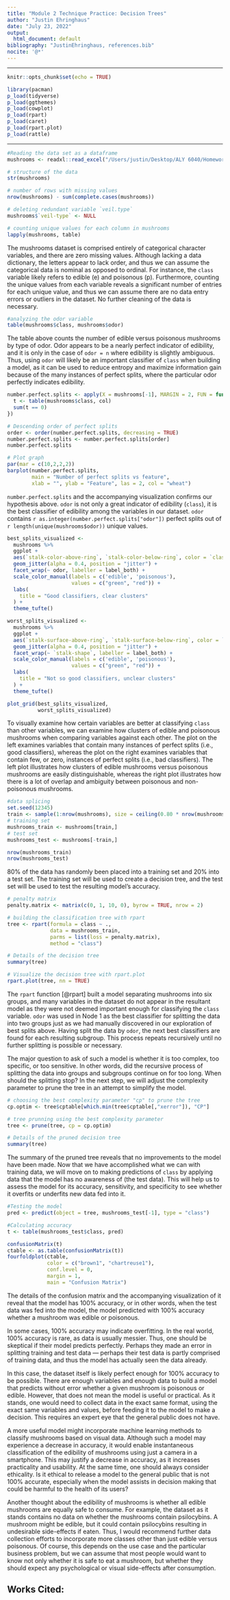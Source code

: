 ```yaml
---
title: "Module 2 Technique Practice: Decision Trees"
author: "Justin Ehringhaus"
date: "July 23, 2022"
output:
  html_document: default
bibliography: "JustinEhringhaus, references.bib"
nocite: '@*'
---
```


---

```r
knitr::opts_chunk$set(echo = TRUE)
```

```r
library(pacman)
p_load(tidyverse)
p_load(ggthemes)
p_load(cowplot)
p_load(rpart)
p_load(caret)
p_load(rpart.plot)
p_load(rattle)
```

---

```r
#Reading the data set as a dataframe
mushrooms <- readxl::read_excel("/Users/justin/Desktop/ALY 6040/Homework/M2/Mushroom-Edibility-Decision-Tree/mushrooms.xlsx")

# structure of the data
str(mushrooms)

# number of rows with missing values
nrow(mushrooms) - sum(complete.cases(mushrooms))

# deleting redundant variable `veil.type`
mushrooms$`veil-type` <- NULL

# counting unique values for each column in mushrooms
lapply(mushrooms, table)
```

The mushrooms dataset is comprised entirely of categorical character variables, and there are zero missing values. Although lacking a data dictionary, the letters appear to lack order, and thus we can assume the categorical data is nominal as opposed to ordinal. For instance, the `class` variable likely refers to edible (e) and poisonous (p). Furthermore, counting the unique values from each variable reveals a significant number of entries for each unique value, and thus we can assume there are no data entry errors or outliers in the dataset. No further cleaning of the data is necessary.

```r
#analyzing the odor variable
table(mushrooms$class, mushrooms$odor)
```

The table above counts the number of edible versus poisonous mushrooms by type of odor. Odor appears to be a nearly perfect indicator of edibility, and it is only in the case of `odor = n` where edibility is slightly ambiguous. Thus, using `odor` will likely be an important classifier of `class` when building a model, as it can be used to reduce entropy and maximize information gain because of the many instances of perfect splits, where the particular odor perfectly indicates edibility.

```r
number.perfect.splits <- apply(X = mushrooms[-1], MARGIN = 2, FUN = function(col) {
  t <- table(mushrooms$class, col)
  sum(t == 0)
})

# Descending order of perfect splits
order <- order(number.perfect.splits, decreasing = TRUE)
number.perfect.splits <- number.perfect.splits[order]
number.perfect.splits

# Plot graph
par(mar = c(10,2,2,2))
barplot(number.perfect.splits,
        main = "Number of perfect splits vs feature",
        xlab = "", ylab = "Feature", las = 2, col = "wheat")
```

`number.perfect.splits` and the accompanying visualization confirms our hypothesis above. `odor` is not only a great indicator of edibility (`class`), it is the best classifier of edibility among the variables in our dataset. `odor` contains `r as.integer(number.perfect.splits["odor"])` perfect splits out of `r length(unique(mushrooms$odor))` unique values.

```r
best_splits_visualized <- 
  mushrooms %>% 
  ggplot +
  aes(`stalk-color-above-ring`, `stalk-color-below-ring`, color = `class`) +
  geom_jitter(alpha = 0.4, position = "jitter") +
  facet_wrap(~ odor, labeller = label_both) +
  scale_color_manual(labels = c('edible', 'poisonous'),
                     values = c("green", "red")) +
  labs(
    title = "Good classifiers, clear clusters"
  ) +
  theme_tufte()

worst_splits_visualized <- 
  mushrooms %>% 
  ggplot +
  aes(`stalk-surface-above-ring`, `stalk-surface-below-ring`, color = `class`) +
  geom_jitter(alpha = 0.4, position = "jitter") +
  facet_wrap(~ `stalk-shape`, labeller = label_both) +
  scale_color_manual(labels = c('edible', 'poisonous'),
                     values = c("green", "red")) +
  labs(
    title = "Not so good classifiers, unclear clusters"
  ) +
  theme_tufte()

plot_grid(best_splits_visualized,
          worst_splits_visualized)
```

To visually examine how certain variables are better at classifying `class` than other variables, we can examine how clusters of edible and poisonous mushrooms when comparing variables against each other. The plot on the left examines variables that contain many instances of perfect splits (i.e., good classifiers), whereas the plot on the right examines variables that contain few, or zero, instances of perfect splits (i.e., bad classifiers). The left plot illustrates how clusters of edible mushrooms versus poisonous mushrooms are easily distinguishable, whereas the right plot illustrates how there is a lot of overlap and ambiguity between poisonous and non-poisonous mushrooms. 

```r
#data splicing
set.seed(12345)
train <- sample(1:nrow(mushrooms), size = ceiling(0.80 * nrow(mushrooms)), replace = FALSE)
# training set
mushrooms_train <- mushrooms[train,]
# test set
mushrooms_test <- mushrooms[-train,]

nrow(mushrooms_train)
nrow(mushrooms_test)
```

80% of the data has randomly been placed into a training set and 20% into a test set. The training set will be used to create a decision tree, and the test set will be used to test the resulting model's accuracy.

```r
# penalty matrix
penalty.matrix <- matrix(c(0, 1, 10, 0), byrow = TRUE, nrow = 2)

# building the classification tree with rpart
tree <- rpart(formula = class ~ .,
              data = mushrooms_train,
              parms = list(loss = penalty.matrix),
              method = "class")

# Details of the decision tree
summary(tree)

# Visualize the decision tree with rpart.plot
rpart.plot(tree, nn = TRUE)
```

The `rpart` function [@rpart] built a model separating mushrooms into six groups, and many variables in the dataset do not appear in the resultant model as they were not deemed important enough for classifying the `class` variable. `odor` was used in Node 1 as the best classifier for splitting the data into two groups just as we had manually discovered in our exploration of best splits above. Having split the data by `odor`, the next best classifiers are found for each resulting subgroup. This process repeats recursively until no further splitting is possible or necessary.

The major question to ask of such a model is whether it is too complex, too specific, or too sensitive. In other words, did the recursive process of splitting the data into groups and subgroups continue on for too long. When should the splitting stop? In the next step, we will adjust the complexity parameter to prune the tree in an attempt to simplify the model.

```r
# choosing the best complexity parameter "cp" to prune the tree
cp.optim <- tree$cptable[which.min(tree$cptable[,"xerror"]), "CP"]

# tree prunning using the best complexity parameter
tree <- prune(tree, cp = cp.optim)

# Details of the pruned decision tree
summary(tree)
```

The summary of the pruned tree reveals that no improvements to the model have been made. Now that we have accomplished what we can with training data, we will move on to making predictions of `class` by applying data that the model has no awareness of (the test data). This will help us to assess the model for its accuracy, sensitivity, and specificity to see whether it overfits or underfits new data fed into it.

```r
#Testing the model
pred <- predict(object = tree, mushrooms_test[-1], type = "class")

#Calculating accuracy
t <- table(mushrooms_test$class, pred)

confusionMatrix(t)
ctable <- as.table(confusionMatrix(t))
fourfoldplot(ctable, 
             color = c("brown1", "chartreuse1"), 
             conf.level = 0, 
             margin = 1, 
             main = "Confusion Matrix")
```

The details of the confusion matrix and the accompanying visualization of it reveal that the model has 100% accuracy, or in other words, when the test data was fed into the model, the model predicted with 100% accuracy whether a mushroom was edible or poisonous.

In some cases, 100% accuracy may indicate overfitting. In the real world, 100% accuracy is rare, as data is usually messier. Thus, one should be skeptical if their model predicts perfectly. Perhaps they made an error in splitting training and test data — perhaps their test data is partly comprised of training data, and thus the model has actually seen the data already.

In this case, the dataset itself is likely perfect enough for 100% accuracy to be possible. There are enough variables and enough data to build a model that predicts without error whether a given mushroom is poisonous or edible. However, that does not mean the model is useful or practical. As it stands, one would need to collect data in the exact same format, using the exact same variables and values, before feeding it to the model to make a decision. This requires an expert eye that the general public does not have. 

A more useful model might incorporate machine learning methods to classify mushrooms based on visual data. Although such a model may experience a decrease in accuracy, it would enable instantaneous classification of the edibility of mushrooms using just a camera in a smartphone. This may justify a decrease in accuracy, as it increases practicality and usability. At the same time, one should always consider ethicality. Is it ethical to release a model to the general public that is not 100% accurate, especially when the model assists in decision making that could be harmful to the health of its users?

Another thought about the edibility of mushrooms is whether all edible mushrooms are equally safe to consume. For example, the dataset as it stands contains no data on whether the mushrooms contain psilocybins. A mushroom might be edible, but it could contain psilocybins resulting in undesirable side-effects if eaten. Thus, I would recommend further data collection efforts to incorporate more classes other than just edible versus poisonous. Of course, this depends on the use case and the particular business problem, but we can assume that most people would want to know not only whether it is safe to eat a mushroom, but whether they should expect any psychological or visual side-effects after consumption. 

## Works Cited: